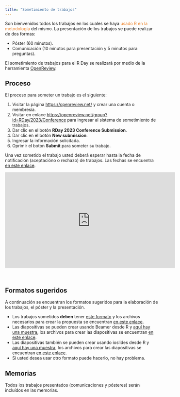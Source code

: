 ```yaml
---
title: "Sometimiento de trabajos"
---
```


Son bienvenidos todos los trabajos en los cuales se haya <font color="#ED852E">usado R en la metodología</font> del mismo. La presentación de los trabajos se puede realizar de dos formas:

- Póster (60 minutos).
- Comunicación (10 minutos para presentación y 5 minutos para preguntas).

El sometimiento de trabajos para el R Day se realizará por medio de la herramienta [OpenReview](https://openreview.net/group?id=RDay/2023/Conference).

## Proceso

El proceso para someter un trabajo es el siguiente:

1. Visitar la página [https://openreview.net/](https://openreview.net/) y crear una cuenta o membresía.
1. Visitar en enlace [https://openreview.net/group?id=RDay/2023/Conference](https://openreview.net/group?id=RDay/2023/Conference) para ingresar al sistema de sometimiento de trabajos.
1. Dar clic en el botón __RDay 2023 Conference Submission__.
1. Dar clic en el botón __New submission__.
1. Ingresar la información solicitada.
1. Oprimir el boton __Submit__ para someter su trabajo.

Una vez sometido el trabajo usted deberá esperar hasta la fecha de notificación (aceptacióno o rechazo) de trabajos. Las fechas se encuentra [en este enlace](fechas.html).

<center>
<iframe width="560" height="315" src="https://www.youtube.com/embed/Q5onax2i6VM" frameborder="0" allow="accelerometer; autoplay; encrypted-media; gyroscope; picture-in-picture" allowfullscreen></iframe>
</center>

<br/>

## Formatos sugeridos
A continuación se encuentran los formatos sugeridos para la elaboración de los trabajos, el póster y la presentación.

- Los trabajos sometidos **deben** tener [este formato](https://github.com/rday-colombia/Plantillas/blob/master/Plantilla_trabajos_R_Day/Plantilla_trabajos_R_Day.pdf) y los archivos necesarios para crear la propuesta se encuentran [en este enlace](https://rdaymedellin.github.io/documentos/Plantilla_trabajos_Rday_2019.zip).
- Las diapositivas se pueden crear usando Beamer desde R y [aquí hay una muestra](https://rdaymedellin.github.io/documentos/Plantilla_presentacion_Rday_2019/Plantilla_presentacion_Rday_2019.pdf), los archivos para crear las diapositivas se encuentran [en este enlace](https://rdaymedellin.github.io/documentos/Plantilla_presentacion_Rday_2019.zip). 
- Las diapositivas también se pueden crear usando ioslides desde R y [aquí hay una muestra](https://rpubs.com/fhernanb/example_ioslides), los archivos para crear las diapositivas se encuentran [en este enlace](https://rdaymedellin.github.io/documentos/Plantilla_ioslides_Rday_2019.zip).
- Si usted desea usar otro formato puede hacerlo, no hay problema.


## Memorias
Todos los trabajos presentados (comunicaciones y pósteres) serán incluídos en las memorias.

